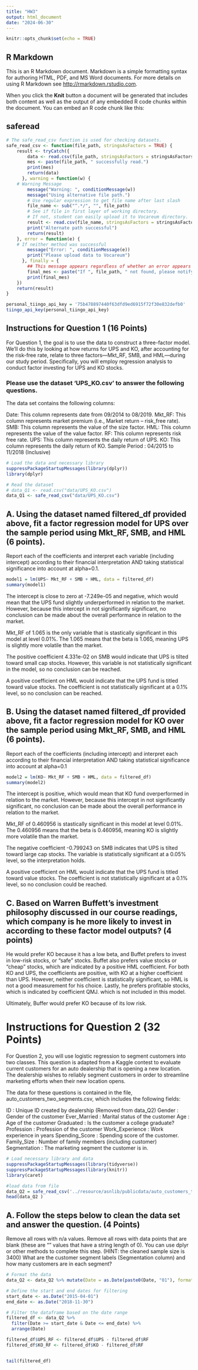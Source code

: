 ```yaml
---
title: "HW3"
output: html_document
date: "2024-06-30"
---
```


```r
knitr::opts_chunk$set(echo = TRUE)
```

## R Markdown

This is an R Markdown document. Markdown is a simple formatting syntax for authoring HTML, PDF, and MS Word documents. For more details on using R Markdown see <http://rmarkdown.rstudio.com>.

When you click the **Knit** button a document will be generated that includes both content as well as the output of any embedded R code chunks within the document. You can embed an R code chunk like this:

## saferead

```r
# The safe_read_csv function is used for checking datasets.
safe_read_csv <- function(file_path, stringsAsFactors = TRUE) {
    result <- tryCatch({
        data <- read.csv(file_path, stringsAsFactors = stringsAsFactors)
        mes <- paste(file_path, " successfully read.")
        print(mes)
        return(data)
      }, warning = function(w) {
    # Warning Message
        message("Warning: ", conditionMessage(w))
        message("Using alternative file path.")
        # Use regular expression to get file name after last slash
        file_name <- sub("^.*/", "", file_path) 
        # See if file in first layer of working directory.
        # If not, student can easily upload it to Vocareum directory.
        result <- read.csv(file_name, stringsAsFactors = stringsAsFactors)
        print("Alternate path successful")
        return(result)
    }, error = function(e) {
    # If neither method was successful
        message("Error: ", conditionMessage(e))
        print("Please upload data to Vocareum")
      }, finally = {
        ## This message appears regardless of whether an error appears
        final_mes <- paste("If ", file_path, " not found, please notify us in Piazza. Thank you.")
        print(final_mes)
    }) 
    return(result)
}
```

```r
personal_tiingo_api_key = '75b478897440f63dfd9ed6915f72f30e832defb0'
tiingo_api_key(personal_tiingo_api_key)
```


## Instructions for Question 1 (16 Points)
For Question 1, the goal is to use the data to construct a three-factor model. We'll do this by looking at how returns for UPS and KO, after accounting for the risk-free rate, relate to three factors—Mkt_RF, SMB, and HML—during our study period. Specifically, you will employ regression analysis to conduct factor investing for UPS and KO stocks.

### Please use the dataset 'UPS_KO.csv' to answer the following questions.
The data set contains the following columns:

Date: This column represents date from 09/2014 to 08/2019.
Mkt_RF: This column represents market premium (i.e., Market return – risk_free rate).
SMB: This column represents the value of the size factor.
HML: This column represents the value of the value factor.
RF: This column represents risk free rate.
UPS: This column represents the daily return of UPS.
KO: This column represents the daily return of KO.
Sample Period : 04/2015 to 11/2018 (Inclusive)

```r
# Load the data and necessary library
suppressPackageStartupMessages(library(dplyr))
library(dplyr)

# Read the dataset
# data_Q1 <- read.csv("data/UPS_KO.csv")
data_Q1 <- safe_read_csv("data/UPS_KO.csv")


```
## A. Using the dataset named filtered_df provided above, fit a factor regression model for UPS over the sample period using Mkt_RF, SMB, and HML (6 points).
Report each of the coefficients and interpret each variable (including intercept) according to their financial interpretation AND taking statistical significance into account at alpha=0.1.

```r

model1 = lm(UPS~ Mkt_RF + SMB + HML, data = filtered_df)
summary(model1)

```
The intercept is close to zero at -7.249e-05 and negative, which would mean that the UPS fund slightly underperformed in relation to the market. However, because this intercept in not significantly significant, no conclusion can be made about the overall performance in relation to the market.

Mkt_RF of 1.065 is the only variable that is stastically significant in this model at level 0.01%. The 1.065 means that the beta is 1.065, meaning UPS is slightly more volatile than the market.

The positive coefficient 4.331e-02 on SMB would indicate that UPS is tilted toward small cap stocks. However, this variable is not statistically significant in the model, so no conclusion can be reached.

A positive coefficient on HML would indicate that the UPS fund is titled toward value stocks. The coefficient is not statistically significant at a 0.1% level, so no conclusion can be reached.

## B. Using the dataset named filtered_df provided above, fit a factor regression model for KO over the sample period using Mkt_RF, SMB, and HML (6 points).
Report each of the coefficients (including intercept) and interpret each according to their financial interpretation AND taking statistical significance into account at alpha=0.1



```r

model2 = lm(KO~ Mkt_RF + SMB + HML, data = filtered_df)
summary(model2)

```
The intercept is positive, which would mean that KO fund overperformed in relation to the market. However, because this intercept in not significantly significant, no conclusion can be made about the overall performance in relation to the market.

Mkt_RF of 0.460956 is stastically significant in this model at level 0.01%. The 0.460956 means that the beta is 0.460956, meaning KO is slightly more volatile than the market.

The negative coefficient -0.799243 on SMB indicates that UPS is tilted toward large cap stocks. The variable is statistically significant at a 0.05% level, so the interpretation holds.

A positive coefficient on HML would indicate that the UPS fund is titled toward value stocks. The coefficient is not statistically significant at a 0.1% level, so no conclusion could be reached.

## C. Based on Warren Buffett's investment philosophy discussed in our course readings, which company is he more likely to invest in according to these factor model outputs? (4 points)

He would prefer KO because it has a low beta, and Buffet prefers to invest in low-risk stocks, or "safe" stocks.
Buffet also prefers value stocks or "cheap" stocks, which are indicated by a positive HML coefficient. For both KO and UPS, the coefficients are positive, with KO at a higher coefficient than UPS. However, neither coefficient is statistically significant, so HML is not a good measurement for his choice.
Lastly, he prefers profitable stocks, which is indicated by coefficient QMJ. which is not included in this model.

Ultimately, Buffer would prefer KO because of its low risk.

# Instructions for Question 2 (32 Points)
For Question 2, you will use logistic regression to segment customers into two classes. This question is adapted from a Kaggle contest to evaluate current customers for an auto dealership that is opening a new location. The dealership wishes to reliably segment customers in order to streamline marketing efforts when their new location opens.

The data for these questions is contained in the file, auto_customers_two_segments.csv, which includes the following fields:

ID : Unique ID created by dealership (Removed from data_Q2)
Gender : Gender of the customer
Ever_Married : Marital status of the customer
Age : Age of the customer
Graduated : Is the customer a college graduate?
Profession : Profession of the customer
Work_Experience : Work experience in years
Spending_Score : Spending score of the customer.
Family_Size : Number of family members (including customer)
Segmentation : The marketing segment the customer is in.

```r
# Load necessary library and data
suppressPackageStartupMessages(library(tidyverse))
suppressPackageStartupMessages(library(knitr))
library(caret)

#load data from file
data_Q2 = safe_read_csv('../resource/asnlib/publicdata/auto_customers_two_segments.csv')
head(data_Q2 )
```

## A. Follow the steps below to clean the data set and answer the question. (4 Points)
Remove all rows with n/a values.
Remove all rows with data points that are blank (these are "" values that have a string length of 0). You can use dplyr or other methods to complete this step. (HINT: the cleaned sample size is 3400)
What are the customer segment labels (Segmentation column) and how many customers are in each segment?

```r
# Format the data
data_Q2 <- data_Q2 %>% mutate(Date = as.Date(paste0(Date, "01"), format = "%Y%m%d"))

# Define the start and end dates for filtering
start_date <- as.Date("2015-04-01")
end_date <- as.Date("2018-11-30")

# Filter the dataframe based on the date range
filtered_df <- data_Q2 %>%
  filter(Date >= start_date & Date <= end_date) %>% 
  arrange(Date)

filtered_df$UPS_RF <- filtered_df$UPS - filtered_df$RF
filtered_df$KO_RF <- filtered_df$KO - filtered_df$RF


tail(filtered_df)
```

